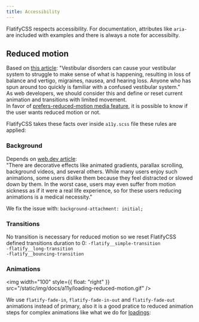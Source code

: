 ```yaml
---
title: Accessibility
---
```


FlatifyCSS respects accessibility. For documentation, attributes like `aria-` are included with examples and there is always a note for accessibilty.

## Reduced motion

Based on [this article](https://css-tricks.com/introduction-reduced-motion-media-query/): "Vestibular disorders can cause your vestibular system to struggle to make sense of what is happening, resulting in loss of balance and vertigo, migraines, nausea, and hearing loss. Anyone who has spun around too quickly is familiar with a confused vestibular system."  
As web developers, we should consider this and define or reset current animation and transitions with limited movement.  
In favor of [prefers-reduced-motion media feature](https://developer.mozilla.org/en-US/docs/Web/CSS/@media/prefers-reduced-motion), it is possible to know if the user wants reduced motion or not.

FlatifyCSS takes these facts over inside `a11y.scss` file these rules are applied:

### Background

Depends on [web.dev article](https://web.dev/prefers-reduced-motion/):  
"There are decorative effects like animated gradients, parallax scrolling, background videos, and several others. While many users enjoy such animations, some users dislike them because they feel distracted or slowed down by them. In the worst case, users may even suffer from motion sickness as if it were a real life experience, so for these users reducing animations is a medical necessity."

We fix the issue with: `background-attachment: initial;`

### Transitions

No transition is necessary for reduced motion so we reset FlatifyCSS defined transitions duration to 0:
`-flatify__simple-transition`  
`-flatify__long-transition`  
`-flatify__bouncing-transition`

### Animations

<img width="100" style={{ float: "right" }} src="/static/img/docs/a11y/loading-reduced-motion.gif" />

We use `flatify-fade-in`, `flatify-fade-in-out` and `flatify-fade-out` animations instead of primary, also it is a good pratice to reduced animation steps for complex animations like what we do for [loadings](/docs/components/loading):
